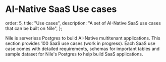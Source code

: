 # AI-Native SaaS Use cases

  order: 5,
  title: "Use cases",
  description: "A set of AI-Native SaaS use cases that can be built on Nile",
};

Nile is serverless Postgres to build AI-Native multitenant applications. This section provides 100 SaaS use cases (work in progress). Each SaaS use case comes with detailed requirements, schemas for important tables and sample dataset for Nile's Postgres to help build SaaS applications.

<Cards>
  <Card
    file="./usecases/lead-management.mdx"
    root="getting-started"
    icon="lead.svg"
  />
  <Card
    file="./usecases/issue-tracking.mdx"
    root="getting-started"
    icon="issue.svg"
  />
  <Card file="./usecases/slack.mdx" root="getting-started" icon="slack.webp" />
  <Card
    file="./usecases/expensify.mdx"
    root="getting-started"
    icon="expensify.svg"
  />
  <Card
    file="./usecases/tripactions.mdx"
    root="getting-started"
    icon="tripactions.png"
  />
  <Card
    file="./usecases/schoology.mdx"
    root="getting-started"
    icon="schoology.png"
  />
</Cards>
